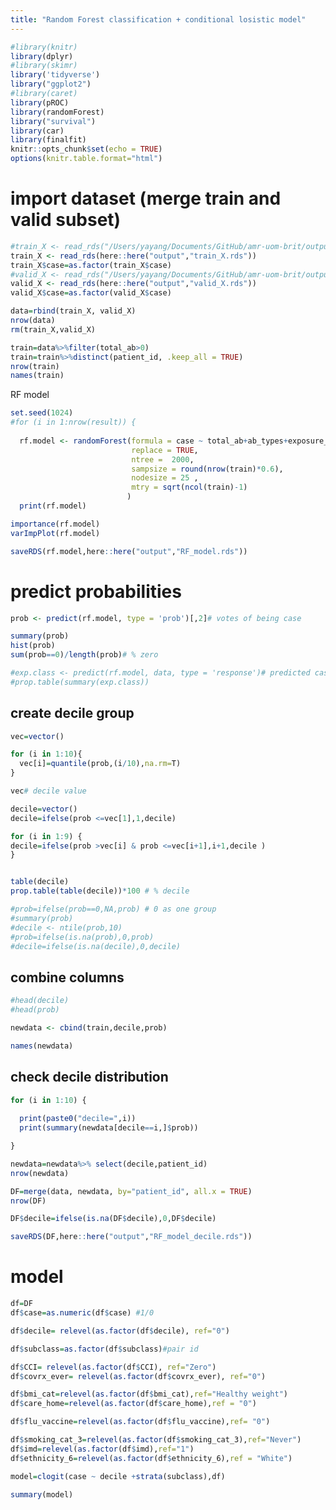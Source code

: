 ```yaml
---
title: "Random Forest classification + conditional losistic model"
---
```


```r
#library(knitr)
library(dplyr)
#library(skimr)
library('tidyverse')
library("ggplot2")
#library(caret)
library(pROC)
library(randomForest)
library("survival")
library(car)
library(finalfit)
knitr::opts_chunk$set(echo = TRUE)
options(knitr.table.format="html")

```

# import dataset (merge train and valid subset)
```r
#train_X <- read_rds("/Users/yayang/Documents/GitHub/amr-uom-brit/output/train_X.rds")
train_X <- read_rds(here::here("output","train_X.rds"))
train_X$case=as.factor(train_X$case)
#valid_X <- read_rds("/Users/yayang/Documents/GitHub/amr-uom-brit/output/valid_X.rds")
valid_X <- read_rds(here::here("output","valid_X.rds"))
valid_X$case=as.factor(valid_X$case)

data=rbind(train_X, valid_X)
nrow(data)
rm(train_X,valid_X)

train=data%>%filter(total_ab>0)
train=train%>%distinct(patient_id, .keep_all = TRUE)
nrow(train)
names(train)
```



RF model
```r
set.seed(1024)
#for (i in 1:nrow(result)) {
  
  rf.model <- randomForest(formula = case ~ total_ab+ab_types+exposure_period+recent_ab_days+broad_ab_prescriptions+interval_med+interval_sd,data = train, 
                           replace = TRUE,
                           ntree =  2000,
                           sampsize = round(nrow(train)*0.6),
                           nodesize = 25 ,
                           mtry = sqrt(ncol(train)-1)
                          )
  print(rf.model)
```

```r
importance(rf.model)
varImpPlot(rf.model)

saveRDS(rf.model,here::here("output","RF_model.rds"))
```


# predict probabilities 
```r

prob <- predict(rf.model, type = 'prob')[,2]# votes of being case

summary(prob)
hist(prob)
sum(prob==0)/length(prob)# % zero

#exp.class <- predict(rf.model, data, type = 'response')# predicted case/control
#prop.table(summary(exp.class))
```

## create decile group
```r

vec=vector()

for (i in 1:10){
  vec[i]=quantile(prob,(i/10),na.rm=T)
}

vec# decile value

decile=vector()
decile=ifelse(prob <=vec[1],1,decile)

for (i in 1:9) {
decile=ifelse(prob >vec[i] & prob <=vec[i+1],i+1,decile )  
}


table(decile)
prop.table(table(decile))*100 # % decile

#prob=ifelse(prob==0,NA,prob) # 0 as one group
#summary(prob)
#decile <- ntile(prob,10)
#prob=ifelse(is.na(prob),0,prob)
#decile=ifelse(is.na(decile),0,decile)
```

## combine columns
```r
#head(decile)
#head(prob)

newdata <- cbind(train,decile,prob)

names(newdata)

```

## check decile distribution
```r
for (i in 1:10) {
  
  print(paste0("decile=",i))
  print(summary(newdata[decile==i,]$prob))

}

```

```r

newdata=newdata%>% select(decile,patient_id)
nrow(newdata)

DF=merge(data, newdata, by="patient_id", all.x = TRUE)
nrow(DF)

DF$decile=ifelse(is.na(DF$decile),0,DF$decile)

saveRDS(DF,here::here("output","RF_model_decile.rds"))

```

# model
```r

df=DF
df$case=as.numeric(df$case) #1/0

df$decile= relevel(as.factor(df$decile), ref="0")

df$subclass=as.factor(df$subclass)#pair id

df$CCI= relevel(as.factor(df$CCI), ref="Zero")
df$covrx_ever= relevel(as.factor(df$covrx_ever), ref="0")

df$bmi_cat=relevel(as.factor(df$bmi_cat),ref="Healthy weight")
df$care_home=relevel(as.factor(df$care_home),ref = "0")

df$flu_vaccine=relevel(as.factor(df$flu_vaccine),ref= "0")

df$smoking_cat_3=relevel(as.factor(df$smoking_cat_3),ref="Never")
df$imd=relevel(as.factor(df$imd),ref="1")
df$ethnicity_6=relevel(as.factor(df$ethnicity_6),ref = "White")
```

```r
model=clogit(case ~ decile +strata(subclass),df) 

summary(model)
```

